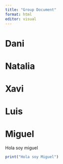 ```yaml
---
title: "Group Document"
format: html
editor: visual
---
```


# Dani

# Natalia

# Xavi

# Luis

# Miguel

Hola soy miguel

```r
print("Hola soy Miguel")
```
